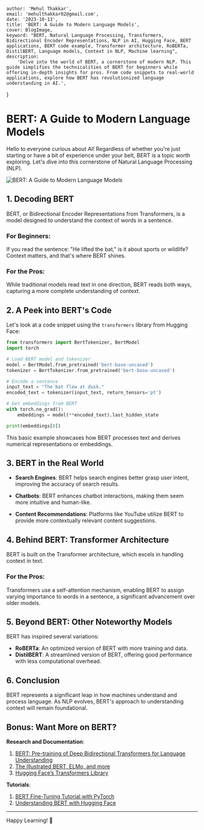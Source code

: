 

	author: 'Mehul Thakkar',
	email: 'mehulthakkar02@gmail.com',
	date: '2023-10-13',
	title: 'BERT: A Guide to Modern Language Models',
	cover: BlogImage,
	keyword: "BERT, Natural Language Processing, Transformers, Bidirectional Encoder Representations, NLP in AI, Hugging Face, BERT applications, BERT code example, Transformer architecture, RoBERTa, DistilBERT, Language models, Context in NLP, Machine learning",
	description:
		'Delve into the world of BERT, a cornerstone of modern NLP. This guide simplifies the technicalities of BERT for beginners while offering in-depth insights for pros. From code snippets to real-world applications, explore how BERT has revolutionized language understanding in AI.',
}


<Head>
	<meta name="image" property="og:image" content="https://mehulcse.com/bert.png" />
	<meta property="article:publish_date" content="2023-10-13" />
	<meta property="article:published_time" content="2023-10-13T00:00:00+00:00" />
	<meta property="article:author" content="Mehul Thakkar" />
	<meta property="image" content="../../images/photos/bert.png" />
</Head>

# **BERT: A Guide to Modern Language Models**

Hello to everyone curious about AI! Regardless of whether you're just starting or have a bit of experience under your belt, BERT is a topic worth exploring. Let's dive into this cornerstone of Natural Language Processing (NLP).

<Image src={BlogImage} alt="BERT: A Guide to Modern Language Models" />

## **1. Decoding BERT**

BERT, or Bidirectional Encoder Representations from Transformers, is a model designed to understand the context of words in a sentence.

### **For Beginners**:
If you read the sentence: "He lifted the bat," is it about sports or wildlife? Context matters, and that's where BERT shines.

### **For the Pros**:
While traditional models read text in one direction, BERT reads both ways, capturing a more complete understanding of context.

## **2. A Peek into BERT's Code**

Let's look at a code snippet using the `transformers` library from Hugging Face:

```python
from transformers import BertTokenizer, BertModel
import torch

# Load BERT model and tokenizer
model = BertModel.from_pretrained('bert-base-uncased')
tokenizer = BertTokenizer.from_pretrained('bert-base-uncased')

# Encode a sentence
input_text = "The bat flew at dusk."
encoded_text = tokenizer(input_text, return_tensors='pt')

# Get embeddings from BERT
with torch.no_grad():
    embeddings = model(**encoded_text).last_hidden_state

print(embeddings[0])
```

This basic example showcases how BERT processes text and derives numerical representations or embeddings.

## **3. BERT in the Real World**

- **Search Engines**: BERT helps search engines better grasp user intent, improving the accuracy of search results.

- **Chatbots**: BERT enhances chatbot interactions, making them seem more intuitive and human-like.

- **Content Recommendations**: Platforms like YouTube utilize BERT to provide more contextually relevant content suggestions.

## **4. Behind BERT: Transformer Architecture**

BERT is built on the Transformer architecture, which excels in handling context in text.

### **For the Pros**:
Transformers use a self-attention mechanism, enabling BERT to assign varying importance to words in a sentence, a significant advancement over older models.

## **5. Beyond BERT: Other Noteworthy Models**

BERT has inspired several variations:

- **RoBERTa**: An optimized version of BERT with more training and data.
- **DistilBERT**: A streamlined version of BERT, offering good performance with less computational overhead.

## **6. Conclusion**

BERT represents a significant leap in how machines understand and process language. As NLP evolves, BERT's approach to understanding context will remain foundational.

## **Bonus**: Want More on BERT?

**Research and Documentation**:
1. [BERT: Pre-training of Deep Bidirectional Transformers for Language Understanding](https://arxiv.org/abs/1810.04805)
2. [The Illustrated BERT, ELMo, and more](http://jalammar.github.io/illustrated-bert/)
3. [Hugging Face’s Transformers Library](https://huggingface.co/transformers/)

**Tutorials**:
1. [BERT Fine-Tuning Tutorial with PyTorch](https://mccormickml.com/2019/07/22/BERT-fine-tuning/)
2. [Understanding BERT with Hugging Face](https://huggingface.co/course/chapter1)

---

Happy Learning! 🎉
